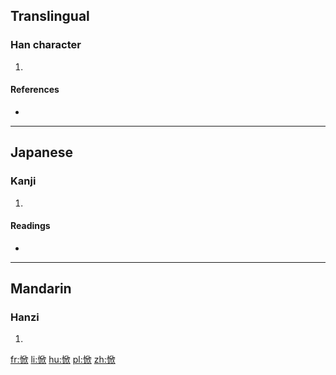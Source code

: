 ==Translingual==

===Han character===
{{Han char|rn=61|rad=心|as=08|sn=11|four=|canj=心竹中人 (PHLO)}}

# {{defn|Han|sort=心08}}

====References====
* {{Han ref|kx=0391.150|dkj=10818|dj=0726.020|hdz=42316.050|uh=60DE|ud=24798}}

----

==Japanese==

===Kanji===
{{ja-kanji|grade=|rs=心08}}

# {{defn|lang=ja|sort=心08}}

====Readings====
* {{ja-readings|on=[[きん]] (kin), [[こん]] (kon)|kun=[[よろこぶ]] (yorokobu)}}

----

==Mandarin==

===Hanzi===
{{cmn-hanzi|pin=[[wū]] ([[wu1]]), [[wù]] ([[wu4]]), [[xīn]] ([[xin1]])|wg=wu<sup>1</sup>, wu<sup>4</sup>, hsin<sup>1</sup>}}

# {{defn|lang=cmn|sort=心08}}

[[fr:惞]]
[[li:惞]]
[[hu:惞]]
[[pl:惞]]
[[zh:惞]]